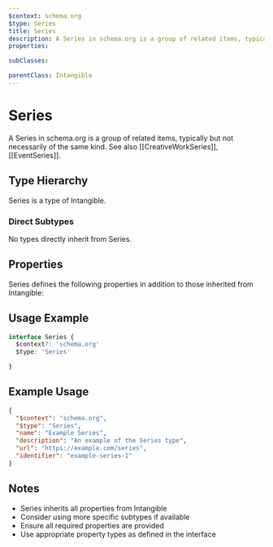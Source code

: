 ```yaml
---
$context: schema.org
$type: Series
title: Series
description: A Series in schema.org is a group of related items, typically but not necessarily of the same kind. See also [[CreativeWorkSeries]], [[EventSeries]].
properties:

subClasses:

parentClass: Intangible
---
```


# Series

A Series in schema.org is a group of related items, typically but not necessarily of the same kind. See also [[CreativeWorkSeries]], [[EventSeries]].

## Type Hierarchy

Series is a type of Intangible.

### Direct Subtypes

No types directly inherit from Series.

## Properties

Series defines the following properties in addition to those inherited from Intangible:



## Usage Example

```typescript
interface Series {
  $context?: 'schema.org'
  $type: 'Series'

}
```

## Example Usage

```json
{
  "$context": "schema.org",
  "$type": "Series",
  "name": "Example Series",
  "description": "An example of the Series type",
  "url": "https://example.com/series",
  "identifier": "example-series-1"
}
```

## Notes

- Series inherits all properties from Intangible
- Consider using more specific subtypes if available
- Ensure all required properties are provided
- Use appropriate property types as defined in the interface
